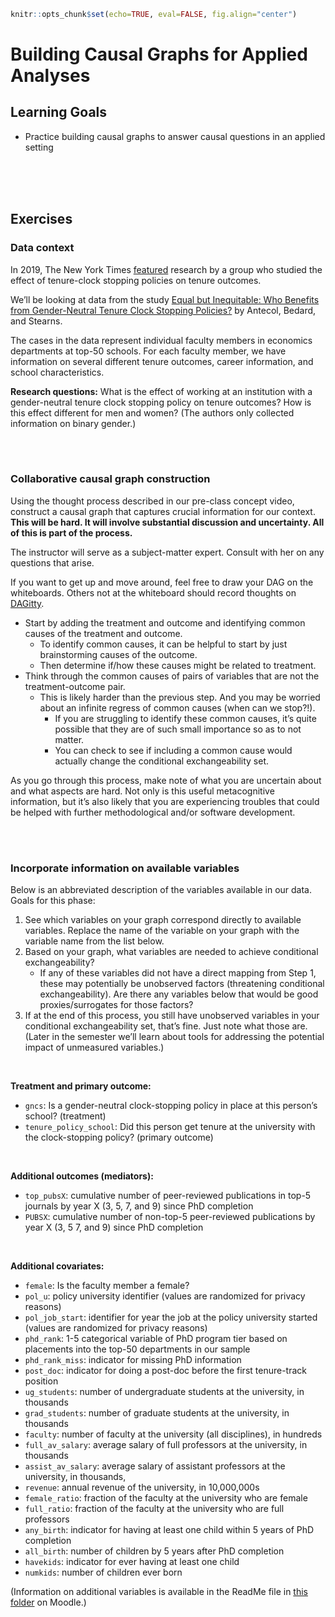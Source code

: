 ```r
knitr::opts_chunk$set(echo=TRUE, eval=FALSE, fig.align="center")
```

# Building Causal Graphs for Applied Analyses

## Learning Goals {-}

- Practice building causal graphs to answer causal questions in an applied setting


<br><br><br>


## Exercises {-}

### Data context {-}

In 2019, The New York Times [featured](https://www.nytimes.com/2020/09/29/business/economy/pandemic-women-tenure.html) research by a group who studied the effect of tenure-clock stopping policies on tenure outcomes.

We'll be looking at data from the study [Equal but Inequitable: Who Benefits from Gender-Neutral Tenure Clock Stopping Policies?](https://www.aeaweb.org/articles?id=10.1257/aer.20160613) by Antecol, Bedard, and Stearns.

The cases in the data represent individual faculty members in economics departments at top-50 schools. For each faculty member, we have information on several different tenure outcomes, career information, and school characteristics.

**Research questions:** What is the effect of working at an institution with a gender-neutral tenure clock stopping policy on tenure outcomes? How is this effect different for men and women? (The authors only collected information on binary gender.)


<br><br>


### Collaborative causal graph construction {-}

Using the thought process described in our pre-class concept video, construct a causal graph that captures crucial information for our context. **This will be hard. It will involve substantial discussion and uncertainty. All of this is part of the process.**

The instructor will serve as a subject-matter expert. Consult with her on any questions that arise.

If you want to get up and move around, feel free to draw your DAG on the whiteboards. Others not at the whiteboard should record thoughts on [DAGitty](http://www.dagitty.net/dags.html).

- Start by adding the treatment and outcome and identifying common causes of the treatment and outcome.
    - To identify common causes, it can be helpful to start by just brainstorming causes of the outcome. 
    - Then determine if/how these causes might be related to treatment.
- Think through the common causes of pairs of variables that are not the treatment-outcome pair.
    - This is likely harder than the previous step. And you may be worried about an infinite regress of common causes (when can we stop?!).
        - If you are struggling to identify these common causes, it's quite possible that they are of such small importance so as to not matter.
        - You can check to see if including a common cause would actually change the conditional exchangeability set.

As you go through this process, make note of what you are uncertain about and what aspects are hard. Not only is this useful metacognitive information, but it's also likely that you are experiencing troubles that could be helped with further methodological and/or software development.


<br><br>


### Incorporate information on available variables {-}

Below is an abbreviated description of the variables available in our data. Goals for this phase:

1. See which variables on your graph correspond directly to available variables. Replace the name of the variable on your graph with the variable name from the list below.
2. Based on your graph, what variables are needed to achieve conditional exchangeability?
    - If any of these variables did not have a direct mapping from Step 1, these may potentially be unobserved factors (threatening conditional exchangeability). Are there any variables below that would be good proxies/surrogates for those factors?
3. If at the end of this process, you still have unobserved variables in your conditional exchangeability set, that's fine. Just note what those are. (Later in the semester we'll learn about tools for addressing the potential impact of unmeasured variables.)

<br>

**Treatment and primary outcome:**

- `gncs`: Is a gender-neutral clock-stopping policy in place at this person's school? (treatment)
- `tenure_policy_school`: Did this person get tenure at the university with the clock-stopping policy? (primary outcome)

<br>

**Additional outcomes (mediators):**

- `top_pubsX`: cumulative number of peer-reviewed publications in top-5 journals by year X (3, 5, 7, and 9) since PhD completion 
- `PUBSX`: cumulative number of non-top-5 peer-reviewed publications by year X (3, 5 7, and 9) since PhD completion

<br>

**Additional covariates:**

- `female`: Is the faculty member a female?
- `pol_u`: policy university identifier (values are randomized for privacy reasons)
- `pol_job_start`: identifier for year the job at the policy university started (values are randomized for privacy reasons)
- `phd_rank`: 1-5 categorical variable of PhD program tier based on placements into the top-50 departments in our sample
- `phd_rank_miss`: indicator for missing PhD information
- `post_doc`: indicator for doing a post-doc before the first tenure-track position
- `ug_students`: number of undergraduate students at the university, in thousands 
- `grad_students`: number of graduate students at the university, in thousands 
- `faculty`: number of faculty at the university (all disciplines), in hundreds 
- `full_av_salary`: average salary of full professors at the university, in thousands 
- `assist_av_salary`: average salary of assistant professors at the university, in thousands, 
- `revenue`: annual revenue of the university, in 10,000,000s 
- `female_ratio`: fraction of the faculty at the university who are female 
- `full_ratio`: fraction of the faculty at the university who are full professors
- `any_birth`: indicator for having at least one child within 5 years of PhD completion 
- `all_birth`: number of children by 5 years after PhD completion 
- `havekids`: indicator for ever having at least one child 
- `numkids`: number of children ever born

(Information on additional variables is available in the ReadMe file in [this folder](https://moodle.macalester.edu/mod/folder/view.php?id=36846) on Moodle.)

